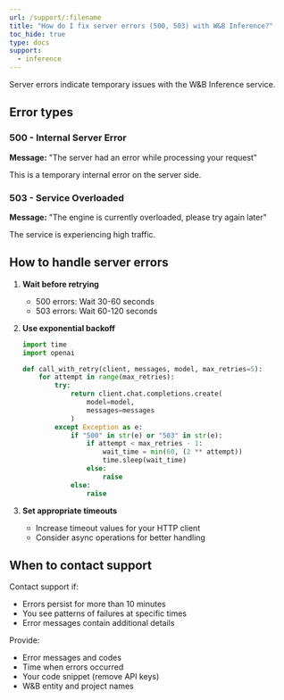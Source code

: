 ```yaml
---
url: /support/:filename
title: "How do I fix server errors (500, 503) with W&B Inference?"
toc_hide: true
type: docs
support:
  - inference
---
```


Server errors indicate temporary issues with the W&B Inference service.

## Error types

### 500 - Internal Server Error
**Message:** "The server had an error while processing your request"

This is a temporary internal error on the server side.

### 503 - Service Overloaded
**Message:** "The engine is currently overloaded, please try again later"

The service is experiencing high traffic.

## How to handle server errors

1. **Wait before retrying**
   - 500 errors: Wait 30-60 seconds
   - 503 errors: Wait 60-120 seconds

2. **Use exponential backoff**
   ```python
   import time
   import openai
   
   def call_with_retry(client, messages, model, max_retries=5):
       for attempt in range(max_retries):
           try:
               return client.chat.completions.create(
                   model=model,
                   messages=messages
               )
           except Exception as e:
               if "500" in str(e) or "503" in str(e):
                   if attempt < max_retries - 1:
                       wait_time = min(60, (2 ** attempt))
                       time.sleep(wait_time)
                   else:
                       raise
               else:
                   raise
   ```

3. **Set appropriate timeouts**
   - Increase timeout values for your HTTP client
   - Consider async operations for better handling

## When to contact support

Contact support if:
- Errors persist for more than 10 minutes
- You see patterns of failures at specific times
- Error messages contain additional details

Provide:
- Error messages and codes
- Time when errors occurred
- Your code snippet (remove API keys)
- W&B entity and project names 